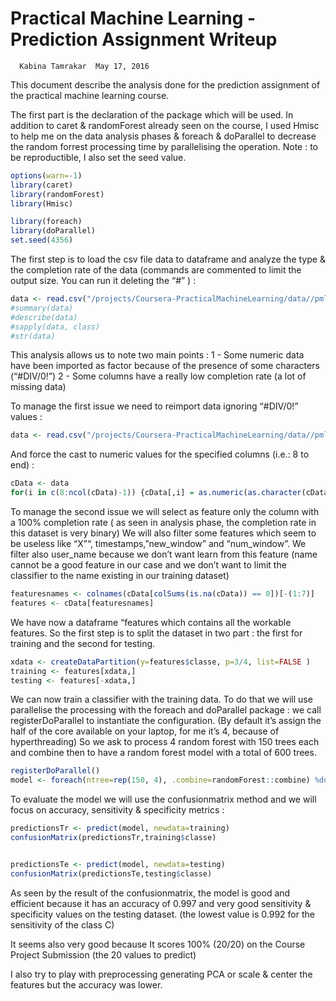 Practical Machine Learning - Prediction Assignment Writeup
========================================================
      Kabina Tamrakar  May 17, 2016


This document describe the analysis done for the prediction assignment of the practical machine learning course.

The first part is the declaration of the package which will be used. In addition to caret & randomForest already seen on the course, I used Hmisc to help me on the data analysis phases & foreach & doParallel to decrease the random forrest processing time by parallelising the operation.
Note : to be reproductible, I also set the seed value.

```{r}
options(warn=-1)
library(caret)
library(randomForest)
library(Hmisc)

library(foreach)
library(doParallel)
set.seed(4356)
```

The first step is to load the csv file data to dataframe and analyze the type & the completion rate of the data (commands are commented to limit the output size. You can run it deleting the "#" ) :

```{r}
data <- read.csv("/projects/Coursera-PracticalMachineLearning/data//pml-training.csv")
#summary(data)
#describe(data)
#sapply(data, class)
#str(data)
```

This analysis allows us to note two main points :
 1 - Some numeric data have been imported as factor because of the presence of some characters ("#DIV/0!")
 2 - Some columns have a really low completion rate (a lot of missing data)
 
To manage the first issue we need to reimport data ignoring "#DIV/0!" values :

```{r}
data <- read.csv("/projects/Coursera-PracticalMachineLearning/data//pml-training.csv", na.strings=c("#DIV/0!") )
```

And force the cast to numeric values for the specified columns (i.e.: 8 to end) :

```{r}
cData <- data
for(i in c(8:ncol(cData)-1)) {cData[,i] = as.numeric(as.character(cData[,i]))}
```

To manage the second issue we will select as feature only the column with a 100% completion rate ( as seen in analysis phase, the completion rate in this dataset is very binary) We will also filter some features which seem to be useless like "X"", timestamps, "new_window" and "num_window". We filter also user_name because we don't want learn from this feature (name cannot be a good feature in our case and we don't want to limit the classifier to the name existing in our training dataset)

```{r}
featuresnames <- colnames(cData[colSums(is.na(cData)) == 0])[-(1:7)]
features <- cData[featuresnames]
```


We have now a dataframe "features which contains all the workable features. So the first step is to split the dataset in two part : the first for training and the second for testing.

```{r}
xdata <- createDataPartition(y=features$classe, p=3/4, list=FALSE )
training <- features[xdata,]
testing <- features[-xdata,]
```


We can now train a classifier with the training data. To do that we will use parallelise the processing with the foreach and doParallel package : we call registerDoParallel to instantiate the configuration. (By default it's assign the half of the core available on your laptop, for me it's 4, because of hyperthreading) So we ask to process 4 random forest with 150 trees each and combine then to have a random forest model with a total of 600 trees.
```{r}
registerDoParallel()
model <- foreach(ntree=rep(150, 4), .combine=randomForest::combine) %dopar% randomForest(training[-ncol(training)], training$classe, ntree=ntree)
```

To evaluate the model we will use the confusionmatrix method and we will focus on accuracy, sensitivity & specificity metrics :
```{r}
predictionsTr <- predict(model, newdata=training)
confusionMatrix(predictionsTr,training$classe)


predictionsTe <- predict(model, newdata=testing)
confusionMatrix(predictionsTe,testing$classe)
```

As seen by the result of the confusionmatrix, the model is good and efficient because it has an accuracy of 0.997 and very good sensitivity & specificity values on the testing dataset. (the lowest value is 0.992 for the sensitivity of the class C)

It seems also very good because It scores 100% (20/20) on the Course Project Submission (the 20 values to predict)


I also try to play with preprocessing generating PCA or scale & center the features but the accuracy was lower.
